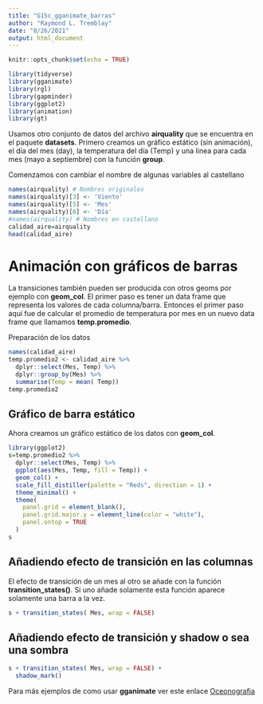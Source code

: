 ```yaml
---
title: "G15c_gganimate_barras"
author: "Raymond L. Tremblay"
date: "8/26/2021"
output: html_document
---
```


```r
knitr::opts_chunk$set(echo = TRUE)
```


```r
library(tidyverse)
library(gganimate)
library(rgl)
library(gapminder)
library(ggplot2)
library(animation)
library(gt)
```



Usamos otro conjunto de datos del archivo **airquality** que se encuentra en el paquete **datasets**. 
Primero creamos un gráfico estático (sin animación), el día del mes (day), la temperatura del día (Temp) y una linea para cada mes (mayo a septiembre) con la función **group**.  

Comenzamos con cambiar el nombre de algunas variables al castellano

```r
names(airquality) # Nombres originales
names(airquality)[3] <- 'Viento'
names(airquality)[5] <- 'Mes'
names(airquality)[6] <- 'Día'
#names(airquality) # Nombres en castellano
calidad_aire=airquality
head(calidad_aire)
```


# Animación con gráficos de barras

La transiciones también pueden ser producida con otros geoms por ejemplo con **geom_col**. El primer paso es tener un data frame que representa los valores de cada columna/barra.  Entonces el primer paso aquí fue de calcular el promedio de temperatura por mes en un nuevo data frame que llamamos **temp.promedio**.   

Preparación de los datos

```r
names(calidad_aire)
temp.promedio2 <- calidad_aire %>%
  dplyr::select(Mes, Temp) %>% 
  dplyr::group_by(Mes) %>%
  summarise(Temp = mean( Temp))
temp.promedio2
```




## Gráfico de barra estático

Ahora creamos un gráfico estático de los datos con **geom_col**.  


```r
library(ggplot2)
s=temp.promedio2 %>% 
  dplyr::select(Mes, Temp) %>% 
  ggplot(aes(Mes, Temp, fill = Temp)) +
  geom_col() +
  scale_fill_distiller(palette = "Reds", direction = 1) +
  theme_minimal() +
  theme(
    panel.grid = element_blank(),
    panel.grid.major.y = element_line(color = "white"),
    panel.ontop = TRUE
  )
s
```



## Añadiendo efecto de transición en las columnas

El efecto de transición de un mes al otro se añade con la función **transition_states()**. Si uno añade solamente esta función aparece solamente una barra a la vez.  

```r
s + transition_states( Mes, wrap = FALSE) 
```


## Añadiendo efecto de transición y **shadow** o sea una sombra

```r
s + transition_states( Mes, wrap = FALSE) +
  shadow_mark()
```


Para más ejemplos de como usar **gganimate** ver este enlace 
[Oceonografia](https://semba-blog.netlify.com/10/29/2018/animating-oceanographic-data-in-r-with-ggplot2-and-gganimate/)

